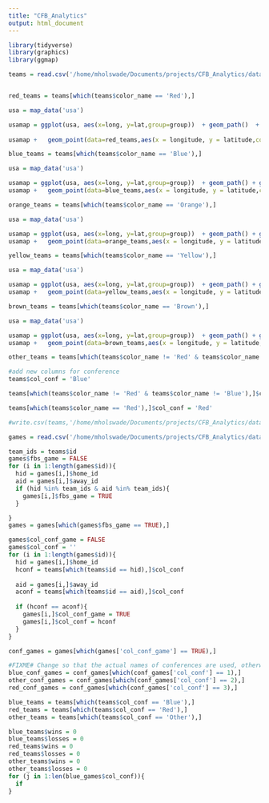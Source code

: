 ```yaml
---
title: "CFB_Analytics"
output: html_document
---
```

```r
library(tidyverse)
library(graphics)
library(ggmap)
```

```r
teams = read.csv('/home/mholswade/Documents/projects/CFB_Analytics/data/team_colors.csv')



```

```r
red_teams = teams[which(teams$color_name == 'Red'),]

usa = map_data('usa')

usamap = ggplot(usa, aes(x=long, y=lat,group=group))  + geom_path()  + ggtitle('Red Colleges')
  
usamap +   geom_point(data=red_teams,aes(x = longitude, y = latitude,color='red'),inherit.aes = F) + geom_text(data=red_teams, aes(x = longitude, y = latitude, label=team),inherit.aes = F,hjust=0, vjust=0)
```

```r
blue_teams = teams[which(teams$color_name == 'Blue'),]

usa = map_data('usa')

usamap = ggplot(usa, aes(x=long, y=lat,group=group))  + geom_path() + ggtitle('Blue Colleges')
usamap +   geom_point(data=blue_teams,aes(x = longitude, y = latitude,color='blue'),inherit.aes = F) + geom_text(data=blue_teams, aes(x = longitude, y = latitude, label=team),inherit.aes = F,hjust=0, vjust=0)
```

```r
orange_teams = teams[which(teams$color_name == 'Orange'),]

usa = map_data('usa')

usamap = ggplot(usa, aes(x=long, y=lat,group=group))  + geom_path() + ggtitle('Orange Colleges')
usamap +   geom_point(data=orange_teams,aes(x = longitude, y = latitude,color='blue'),inherit.aes = F) + geom_text(data=orange_teams, aes(x = longitude, y = latitude, label=team),inherit.aes = F,hjust=0, vjust=0)
```

```r
yellow_teams = teams[which(teams$color_name == 'Yellow'),]

usa = map_data('usa')

usamap = ggplot(usa, aes(x=long, y=lat,group=group))  + geom_path() + ggtitle('Yellow Colleges')
usamap +   geom_point(data=yellow_teams,aes(x = longitude, y = latitude,color='blue'),inherit.aes = F) + geom_text(data=yellow_teams, aes(x = longitude, y = latitude, label=team),inherit.aes = F,hjust=0, vjust=0)
```

```r
brown_teams = teams[which(teams$color_name == 'Brown'),]

usa = map_data('usa')

usamap = ggplot(usa, aes(x=long, y=lat,group=group))  + geom_path() + ggtitle('Brown Colleges')
usamap +   geom_point(data=brown_teams,aes(x = longitude, y = latitude,color='brown'),inherit.aes = F) + geom_text(data=brown_teams, aes(x = longitude, y = latitude, label=team),inherit.aes = F,hjust=0, vjust=0)
```


```r
other_teams = teams[which(teams$color_name != 'Red' & teams$color_name != 'Blue'),]

```

```r
#add new columns for conference
teams$col_conf = 'Blue'

teams[which(teams$color_name != 'Red' & teams$color_name != 'Blue'),]$col_conf = 'Other'

teams[which(teams$color_name == 'Red'),]$col_conf = 'Red'
```

```r
#write.csv(teams,'/home/mholswade/Documents/projects/CFB_Analytics/data/team_colors.csv')

```

```r
games = read.csv('/home/mholswade/Documents/projects/CFB_Analytics/data/games_mod.csv')

```

```r
team_ids = teams$id
games$fbs_game = FALSE
for (i in 1:length(games$id)){
  hid = games[i,]$home_id
  aid = games[i,]$away_id
  if (hid %in% team_ids & aid %in% team_ids){
    games[i,]$fbs_game = TRUE
  }

}
games = games[which(games$fbs_game == TRUE),]

```

```r
games$col_conf_game = FALSE
games$col_conf = ''
for (i in 1:length(games$id)){
  hid = games[i,]$home_id
  hconf = teams[which(teams$id == hid),]$col_conf
  
  aid = games[i,]$away_id
  aconf = teams[which(teams$id == aid),]$col_conf
  
  if (hconf == aconf){
    games[i,]$col_conf_game = TRUE
    games[i,]$col_conf = hconf
  }
}


```


```r
conf_games = games[which(games['col_conf_game'] == TRUE),]

#FIXME# Change so that the actual names of conferences are used, otherwise this will depend on what data conf_games is built with
blue_conf_games = conf_games[which(conf_games['col_conf'] == 1),]
other_conf_games = conf_games[which(conf_games['col_conf'] == 2),]
red_conf_games = conf_games[which(conf_games['col_conf'] == 3),]

```


```r
blue_teams = teams[which(teams$col_conf == 'Blue'),]
red_teams = teams[which(teams$col_conf == 'Red'),]
other_teams = teams[which(teams$col_conf == 'Other'),]
```


```r
blue_teams$wins = 0
blue_teams$losses = 0
red_teams$wins = 0
red_teams$losses = 0
other_teams$wins = 0
other_teams$losses = 0
for (j in 1:len(blue_games$col_conf)){
  if
}

```